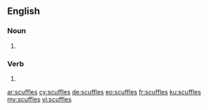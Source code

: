 ==English==

===Noun===
{{head|en|noun plural form}}

# {{plural of|scuffle|lang=en}}

===Verb===
{{head|en|verb form}}

# {{en-third-person singular of|scuffle}}

[[ar:scuffles]]
[[cy:scuffles]]
[[de:scuffles]]
[[eo:scuffles]]
[[fr:scuffles]]
[[ku:scuffles]]
[[my:scuffles]]
[[vi:scuffles]]